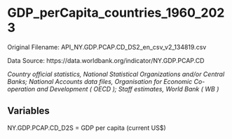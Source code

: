 # GDP_perCapita_countries_1960_2023

Original Filename: API_NY.GDP.PCAP.CD_DS2_en_csv_v2_134819.csv


Data Source: https://data.worldbank.org/indicator/NY.GDP.PCAP.CD

*Country official statistics, National Statistical Organizations and/or Central Banks; National Accounts data files, Organisation for Economic Co-operation and Development ( OECD ); Staff estimates, World Bank ( WB )*


## Variables

NY.GDP.PCAP.CD_D2S = GDP per capita (current US$)
